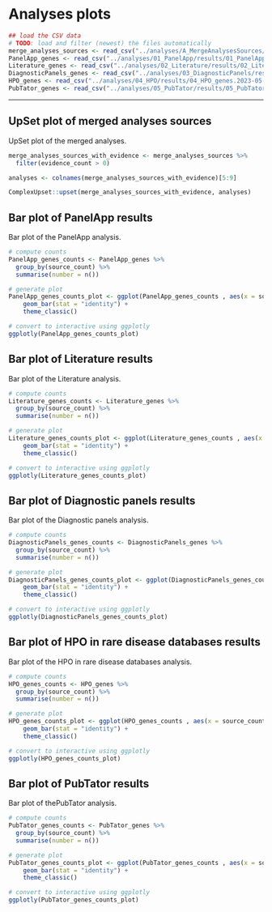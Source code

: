 # Analyses plots {#analyses-plots}

```r
## load the CSV data
# TODO: load and filter (newest) the files automatically 
merge_analyses_sources <- read_csv("../analyses/A_MergeAnalysesSources/results/A_MergeAnalysesSources.2023-05-18.csv.gz")
PanelApp_genes <- read_csv("../analyses/01_PanelApp/results/01_PanelApp_genes.2023-05-18.csv.gz")
Literature_genes <- read_csv("../analyses/02_Literature/results/02_Literature_genes.2023-05-18.csv.gz")
DiagnosticPanels_genes <- read_csv("../analyses/03_DiagnosticPanels/results/03_DiagnosticPanels_genes.2023-05-18.csv.gz")
HPO_genes <- read_csv("../analyses/04_HPO/results/04_HPO_genes.2023-05-18.csv.gz")
PubTator_genes <- read_csv("../analyses/05_PubTator/results/05_PubTator_genes.2023-05-18.csv.gz")
```
---


## UpSet plot of merged analyses sources

UpSet plot of the merged analyses.

```r
merge_analyses_sources_with_evidence <- merge_analyses_sources %>%
  filter(evidence_count > 0)

analyses <- colnames(merge_analyses_sources_with_evidence)[5:9]

ComplexUpset::upset(merge_analyses_sources_with_evidence, analyses)
```


## Bar plot of PanelApp results

Bar plot of the PanelApp analysis.

```r
# compute counts
PanelApp_genes_counts <- PanelApp_genes %>%
  group_by(source_count) %>%
  summarise(number = n())

# generate plot
PanelApp_genes_counts_plot <- ggplot(PanelApp_genes_counts , aes(x = source_count, y = number)) + 
    geom_bar(stat = "identity") +
    theme_classic()

# convert to interactive using ggplotly
ggplotly(PanelApp_genes_counts_plot)
```


## Bar plot of Literature results

Bar plot of the Literature analysis.

```r
# compute counts
Literature_genes_counts <- Literature_genes %>%
  group_by(source_count) %>%
  summarise(number = n())

# generate plot
Literature_genes_counts_plot <- ggplot(Literature_genes_counts , aes(x = source_count, y = number)) + 
    geom_bar(stat = "identity") +
    theme_classic()

# convert to interactive using ggplotly
ggplotly(Literature_genes_counts_plot)
```


## Bar plot of Diagnostic panels results

Bar plot of the Diagnostic panels analysis.

```r
# compute counts
DiagnosticPanels_genes_counts <- DiagnosticPanels_genes %>%
  group_by(source_count) %>%
  summarise(number = n())

# generate plot
DiagnosticPanels_genes_counts_plot <- ggplot(DiagnosticPanels_genes_counts , aes(x = source_count, y = number)) + 
    geom_bar(stat = "identity") +
    theme_classic()

# convert to interactive using ggplotly
ggplotly(DiagnosticPanels_genes_counts_plot)
```


## Bar plot of HPO in rare disease databases results

Bar plot of the HPO in rare disease databases analysis.

```r
# compute counts
HPO_genes_counts <- HPO_genes %>%
  group_by(source_count) %>%
  summarise(number = n())

# generate plot
HPO_genes_counts_plot <- ggplot(HPO_genes_counts , aes(x = source_count, y = number)) + 
    geom_bar(stat = "identity") +
    theme_classic()

# convert to interactive using ggplotly
ggplotly(HPO_genes_counts_plot)
```


## Bar plot of PubTator results

Bar plot of thePubTator analysis.

```r
# compute counts
PubTator_genes_counts <- PubTator_genes %>%
  group_by(source_count) %>%
  summarise(number = n())

# generate plot
PubTator_genes_counts_plot <- ggplot(PubTator_genes_counts , aes(x = source_count, y = number)) + 
    geom_bar(stat = "identity") +
    theme_classic()

# convert to interactive using ggplotly
ggplotly(PubTator_genes_counts_plot)
```